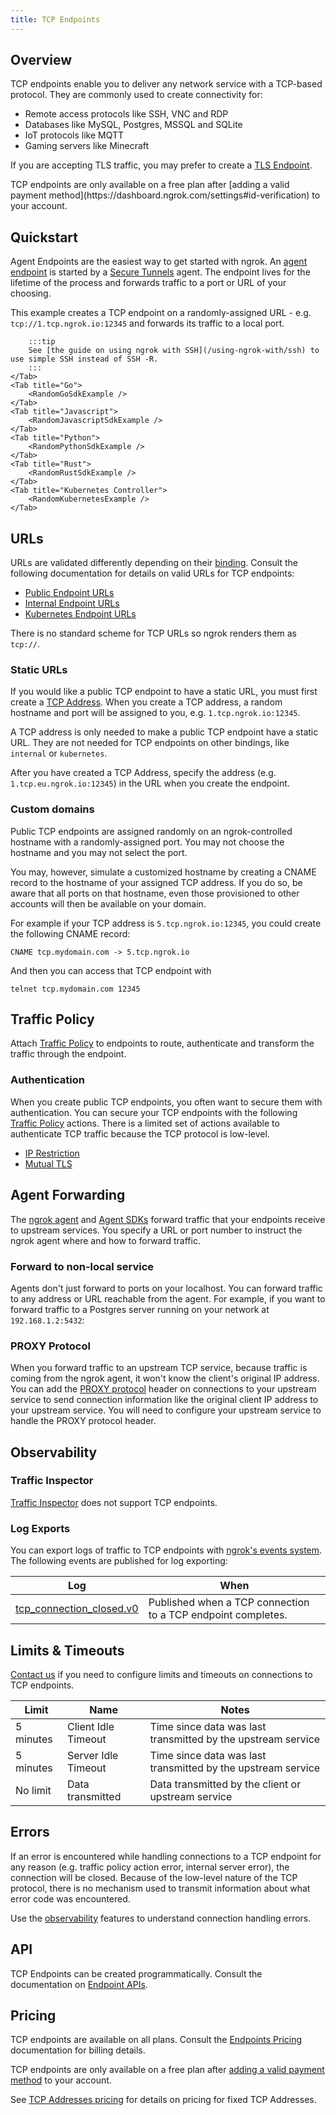 ```yaml
---
title: TCP Endpoints
---
```



## Overview

TCP endpoints enable you to deliver any network service with a TCP-based
protocol. They are commonly used to create connectivity for:

- Remote access protocols like SSH, VNC and RDP
- Databases like MySQL, Postgres, MSSQL and SQLite
- IoT protocols like MQTT
- Gaming servers like Minecraft

If you are accepting TLS traffic, you may prefer to create a [TLS Endpoint](/universal-gateway/tls/).

<Info title="Free Plan Usage">
	TCP endpoints are only available on a free plan after [adding a valid payment
	method](https://dashboard.ngrok.com/settings#id-verification) to your account.
</Info>

## Quickstart

Agent Endpoints are the easiest way to get started with ngrok. An [agent
endpoint](/universal-gateway/cloud-endpoints/) is started by a
[Secure Tunnels](/agent/) agent. The endpoint lives for the lifetime
of the process and forwards traffic to a port or URL of your choosing.

This example creates a TCP endpoint on a randomly-assigned URL - e.g.
`tcp://1.tcp.ngrok.io:12345` and forwards its traffic to a local port.

<Tabs>
	<Tab title="Agent CLI">
		<RandomAgentCliExample />
	</Tab>
	<Tab title="Agent Config">
		<RandomAgentConfigExample />
	</Tab>
	<Tab title="SSH -R">
		<RandomSshExample />

    	:::tip
    	See [the guide on using ngrok with SSH](/using-ngrok-with/ssh) to use simple SSH instead of SSH -R.
    	:::
    </Tab>
    <Tab title="Go">
    	<RandomGoSdkExample />
    </Tab>
    <Tab title="Javascript">
    	<RandomJavascriptSdkExample />
    </Tab>
    <Tab title="Python">
    	<RandomPythonSdkExample />
    </Tab>
    <Tab title="Rust">
    	<RandomRustSdkExample />
    </Tab>
    <Tab title="Kubernetes Controller">
    	<RandomKubernetesExample />
    </Tab>

</Tabs>

## URLs

URLs are validated differently depending on their
[binding](/universal-gateway/bindings). Consult the
following documentation for details on valid URLs for TCP endpoints:

- [Public Endpoint URLs](/universal-gateway/public-endpoints/#tcp)
- [Internal Endpoint URLs](/universal-gateway/internal-endpoints/#urls)
- [Kubernetes Endpoint URLs](/universal-gateway/kubernetes-endpoints/#urls)

There is no standard scheme for TCP URLs so ngrok renders them as `tcp://`.

### Static URLs

If you would like a public TCP endpoint to have a static URL, you must first
create a [TCP Address](/universal-gateway/tcp-addresses). When you create a TCP
address, a random hostname and port will be assigned to you, e.g.
`1.tcp.ngrok.io:12345`.

A TCP address is only needed to make a public TCP endpoint have a static URL.
They are not needed for TCP endpoints on other bindings, like `internal` or
`kubernetes`.

After you have created a TCP Address, specify the address (e.g.
`1.tcp.eu.ngrok.io:12345`) in the URL when you create the endpoint.

<Tabs>
	<Tab title="Agent CLI">
		<FixedAgentCliExample />
	</Tab>
	<Tab title="Agent Config">
		<FixedAgentConfigExample />
	</Tab>
	<Tab title="SSH Reverse Tunnel">
		<FixedSshExample />
	</Tab>
	<Tab title="Go">
		<FixedGoSdkExample />
	</Tab>
	<Tab title="Javascript">
		<FixedJavascriptSdkExample />
	</Tab>
	<Tab title="Python">
		<FixedPythonSdkExample />
	</Tab>
	<Tab title="Rust">
		<FixedRustSdkExample />
	</Tab>
	<Tab title="Kubernetes Controller">
		<FixedKubernetesExample />
	</Tab>
</Tabs>

### Custom domains

Public TCP endpoints are assigned randomly on an ngrok-controlled hostname with
a randomly-assigned port. You may not choose the hostname and you may not
select the port.

You may, however, simulate a customized hostname by creating a CNAME record to
the hostname of your assigned TCP address. If you do so, be aware that all
ports on that hostname, even those provisioned to other accounts will then be
available on your domain.

For example if your TCP address is `5.tcp.ngrok.io:12345`, you could create the
following CNAME record:

```
CNAME tcp.mydomain.com -> 5.tcp.ngrok.io
```

And then you can access that TCP endpoint with

```
telnet tcp.mydomain.com 12345
```

## Traffic Policy

Attach [Traffic Policy](/traffic-policy/) to endpoints to route, authenticate
and transform the traffic through the endpoint.

### Authentication

When you create public TCP endpoints, you often want to secure them with
authentication. You can secure your TCP endpoints with the following [Traffic
Policy](/traffic-policy/) actions. There is a limited set of actions available
to authenticate TCP traffic because the TCP protocol is low-level.

- [IP Restriction](/traffic-policy/actions/restrict-ips/)
- [Mutual TLS](/traffic-policy/actions/terminate-tls/)

## Agent Forwarding

The [ngrok agent](/agent/) and [Agent
SDKs](/agent-sdks/) forward traffic that your endpoints receive
to upstream services. You specify a URL or port number to instruct the ngrok
agent where and how to forward traffic.

### Forward to non-local service

Agents don't just forward to ports on your localhost. You can forward traffic
to any address or URL reachable from the agent. For example, if you want to
forward traffic to a Postgres server running on your network at
`192.168.1.2:5432`:

<Tabs>
	<Tab title="Agent CLI">
		<NonLocalAgentCliExample />
	</Tab>
	<Tab title="Agent Config">
		<NonLocalAgentConfigExample />
	</Tab>
	<Tab title="SSH Reverse Tunnel">
		<NonLocalSshExample />
	</Tab>
	<Tab title="Go">
		<NonLocalGoSdkExample />
	</Tab>
	<Tab title="Javascript">
		<NonLocalJavascriptSdkExample />
	</Tab>
	<Tab title="Python">
		<NonLocalPythonSdkExample />
	</Tab>
	<Tab title="Rust">
		<NonLocalRustSdkExample />
	</Tab>
	<Tab title="Kubernetes Controller">
		<NonLocalKubernetesExample />
	</Tab>
</Tabs>

### PROXY Protocol

When you forward traffic to an upstream TCP service, because traffic is coming
from the ngrok agent, it won't know the client's original IP address. You can
add the [PROXY
protocol](https://www.haproxy.org/download/1.8/doc/proxy-protocol.txt) header
on connections to your upstream service to send connection information like the
original client IP address to your upstream service. You will need to configure
your upstream service to handle the PROXY protocol header.

<Tabs>
	<Tab title="Agent CLI">
		<ProxyProtoAgentCliExample />
	</Tab>
	<Tab title="Agent Config">
		<ProxyProtoAgentConfigExample />
	</Tab>
	<Tab title="SSH Reverse Tunnel">
		<ProxyProtoSshExample />
	</Tab>
	<Tab title="Go">
		<ProxyProtoGoSdkExample />
	</Tab>
	<Tab title="Javascript">
		<ProxyProtoJavascriptSdkExample />
	</Tab>
	<Tab title="Python">
		<ProxyProtoPythonSdkExample />
	</Tab>
	<Tab title="Rust">
		<ProxyProtoRustSdkExample />
	</Tab>
	<Tab title="Kubernetes Controller">
		<ProxyProtoKubernetesExample />
	</Tab>
</Tabs>

## Observability

### Traffic Inspector

[Traffic Inspector](/obs/traffic-inspection) does not support TCP endpoints.

### Log Exports

You can export logs of traffic to TCP endpoints with [ngrok's events
system](/obs/events/). The following events are published for log exporting:

| Log                                                                      | When                                                         |
| ------------------------------------------------------------------------ | ------------------------------------------------------------ |
| [tcp_connection_closed.v0](/obs/events/reference/#tcp-connection-closed) | Published when a TCP connection to a TCP endpoint completes. |

## Limits & Timeouts

[Contact us](mailto:support@ngrok.com) if you need to configure limits and timeouts on
connections to TCP endpoints.

| Limit     | Name                | Notes                                                        |
| --------- | ------------------- | ------------------------------------------------------------ |
| 5 minutes | Client Idle Timeout | Time since data was last transmitted by the upstream service |
| 5 minutes | Server Idle Timeout | Time since data was last transmitted by the upstream service |
| No limit  | Data transmitted    | Data transmitted by the client or upstream service           |

## Errors

If an error is encountered while handling connections to a TCP endpoint for any
reason (e.g. traffic policy action error, internal server error), the
connection will be closed. Because of the low-level nature of the TCP protocol,
there is no mechanism used to transmit information about what error code was
encountered.

Use the [observability](#observability) features to understand connection
handling errors.

## API

TCP Endpoints can be created programmatically. Consult the documentation on
[Endpoint APIs](/api/resources/endpoints/).

## Pricing

TCP endpoints are available on all plans. Consult the [Endpoints
Pricing](/universal-gateway/endpoints/#pricing) documentation for
billing details.

TCP endpoints are only available on a free plan after [adding a valid payment
method](https://dashboard.ngrok.com/settings#id-verification) to your account.

See [TCP Addresses pricing](/universal-gateway/tcp-addresses/#pricing) for
details on pricing for fixed TCP Addresses.
